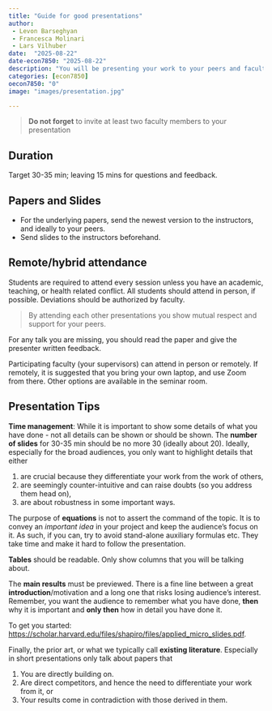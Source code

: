 ```yaml
---
title: "Guide for good presentations"
author: 
 - Levon Barseghyan
 - Francesca Molinari
 - Lars Vilhuber
date:  "2025-08-22"
date-econ7850: "2025-08-22"
description: "You will be presenting your work to your peers and faculty. We go through some of the ways to make your presentation effective and engaging."
categories: [econ7850]
oecon7850: "0"
image: "images/presentation.jpg"

---
```


> **Do not forget** to invite at least two faculty members to your presentation

## Duration

Target 30-35 min; leaving 15 mins for questions and feedback.

## Papers and Slides

- For the underlying papers, send the newest version to the instructors, and ideally to your peers. 
- Send slides to the instructors beforehand.

## Remote/hybrid attendance

Students are required to attend every session unless you have an academic, teaching, or
health related conflict. All students should attend in person, if possible. Deviations should be authorized by faculty. 

> By attending each other presentations you show mutual respect and support for
your peers. 

For any talk you are missing, you should read the paper and give the presenter written feedback.

Participating faculty (your supervisors) can attend in person or remotely. If remotely, it is suggested that you bring your own laptop, and use Zoom from there. Other options are available in the seminar room.

## Presentation Tips

**Time management**: While it is important to show some details of what you have done - not
all details can be shown or should be shown. The **number of slides** for 30-35 min should be no more 30 (ideally about 20). Ideally, especially for the broad audiences, you only want to highlight details that either

1. are crucial because they differentiate your work from the work of others,
2. are seemingly counter-intuitive and can raise doubts (so you address them head on),
3. are about robustness in some important ways.

The purpose of **equations** is not to assert the command of the topic. It is to convey an *important idea* in your project and keep the audience's focus on it. As such, if you can, try to avoid stand-alone auxiliary formulas etc. They take time and make it hard to follow the presentation.

**Tables** should be readable. Only show columns that you will be talking about.

The **main results** must be previewed. There is a fine line between a great **introduction**/motivation and a long one that risks losing audience’s interest. Remember, you want the audience to remember what you have done, **then** why it is important and **only then** how in detail you have done it. 

To get you started:
<https://scholar.harvard.edu/files/shapiro/files/applied_micro_slides.pdf>.

Finally, the prior art, or what we typically call **existing literature**. Especially in short presentations only talk about papers that

1. You are directly building on.
2. Are direct competitors, and hence the need to differentiate your work from it, or
3. Your results come in contradiction with those derived in them.